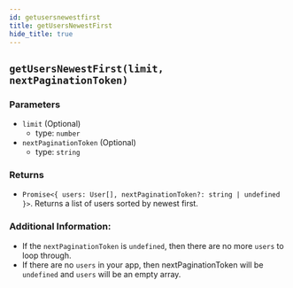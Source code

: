 ```yaml
---
id: getusersnewestfirst
title: getUsersNewestFirst
hide_title: true
---
```


## `getUsersNewestFirst(limit, nextPaginationToken)`

### Parameters
- `limit` (Optional)
  - type: `number`
- `nextPaginationToken` (Optional)
  - type: `string`


### Returns
- `Promise<{ users: User[], nextPaginationToken?: string | undefined }>`. Returns a list of users sorted by newest first.


### Additional Information:
- If the `nextPaginationToken` is `undefined`, then there are no more `users` to loop through.
- If there are no `users` in your app, then nextPaginationToken will be `undefined` and `users` will be an empty array.
